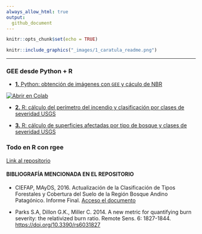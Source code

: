 ```yaml
---
always_allow_html: true
output:
  github_document
---
```


```r
knitr::opts_chunk$set(echo = TRUE)
```

```r

knitr::include_graphics("_images/1_caratula_readme.png")

```

----------------------------------------
### **GEE desde Python + R**


- [**1.** Python: obtención de imágenes con `GEE` y cáculo de NBR]()

[![Abrir en Colab](https://colab.research.google.com/assets/colab-badge.svg)](https://colab.research.google.com/github/romina-gonzalez-musso/Severidad_incendios/blob/main/Py_R/GEE_dNBR_1_Compuesto_rango_fechas.ipynb)

- [**2.** R: cálculo del perímetro del incendio y clasificación por clases de severidad USGS]()

- [**3.** R: cálculo de superficies afectadas por tipo de bosque y clases de severidad USGS]()

### **Todo en R con rgee**


[Link al repositorio](https://github.com/romina-gonzalez-musso/Severidad_Incendio-Steffen-Martin22?tab=readme-ov-file)


#### **BIBLIOGRAFÍA MENCIONADA EN EL REPOSITORIO**

- CIEFAP, MAyDS, 2016. Actualización de la Clasificación de Tipos Forestales y Cobertura del Suelo de la Región Bosque Andino Patagónico. Informe Final. [Acceso el documento](https://www.argentina.gob.ar/sites/default/files/informe_final_ccs_bap_20160712.pdf)

- Parks S.A, Dillon G.K., Miller C. 2014. A new metric for quantifying burn severity: the relativized burn ratio. Remote Sens. 6: 1827-1844. [https://doi.org/10.3390/rs6031827](https://doi.org/10.3390/rs6031827)


